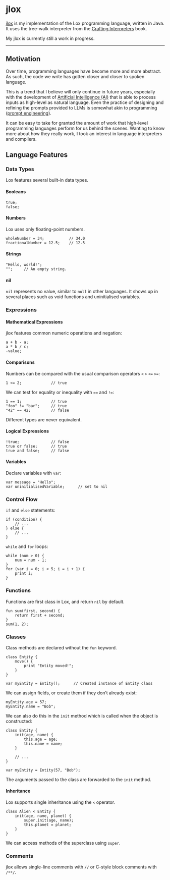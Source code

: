 # jlox {#jlox}

[jlox](https://github.com/VarunVF/jlox) is my implementation of the Lox programming language, written in Java.
It uses the tree-walk interpreter from the [Crafting Interpreters](https://craftinginterpreters.com) book.

My jlox is currently still a work in progress.

---

## Motivation
Over time, programming languages have become more and more abstract.
As such, the code we write has gotten closer and closer to spoken language.

This is a trend that I believe will only continue in future years, especially with the development of [Artificial Intelligence (AI)](https://en.wikipedia.org/wiki/Artificial_intelligence) that is able to process inputs as high-level as natural language.
Even the practice of designing and refining the prompts provided to LLMs is somewhat akin to programming ([prompt engineering](https://en.wikipedia.org/wiki/Prompt_engineering)).

It can be easy to take for granted the amount of work that high-level programming languages perform for us behind the scenes. Wanting to know more about how they really work, I took an interest in language interpreters and compilers.

## Language Features

### Data Types
Lox features several built-in data types.

#### Booleans
```
true;
false;
```

#### Numbers
Lox uses only floating-point numbers.
```
wholeNumber = 34;           // 34.0
fractionalNumber = 12.5;    // 12.5
```

#### Strings
```
"Hello, world!";
"";     // An empty string.
```

#### nil
`nil` represents no value, similar to `null` in other languages.
It shows up in several places such as void functions and uninitialised variables.


### Expressions
#### Mathematical Expressions
jlox features common numeric operations and negation:
```
a + b - a;
a * b / c;
-value;
```

#### Comparisons
Numbers can be compared with the usual comparison operators `<` `>` `<=` `>=`:
```
1 <= 2;             // true
```
We can test for equality or inequality with `==` and `!=`:
```
1 == 1;             // true
"foo" != "bar";     // true
"42" == 42;         // false
```
Different types are never equivalent.

#### Logical Expressions
```
!true;              // false
true or false;      // true
true and false;     // false
```

#### Variables
Declare variables with `var`:
```
var message = "Hello";
var uninitialisedVariable;      // set to nil
```

### Control Flow
`if` and `else` statements:
```
if (condition) {
    // ...
} else {
    // ...
}
```

`while` and `for` loops:
```
while (num > 0) {
    num = num - 1;
}
for (var i = 0; i < 5; i = i + 1) {
    print i;
}
```

### Functions
Functions are first class in Lox, and return `nil` by default.
```
fun sum(first, second) {
    return first + second;
}
sum(1, 2);
```

### Classes
Class methods are declared without the `fun` keyword.
```
class Entity {
    move() {
        print "Entity moved!";
    }
}

var myEntity = Entity();      // Created instance of Entity class
```

We can assign fields, or create them if they don't already exist:
```
myEntity.age = 57;
myEntity.name = "Bob";
```
We can also do this in the `init` method which is called when the object is constructed:
```
class Entity {
    init(age, name) {
        this.age = age;
        this.name = name;
    }

    // ...
}

var myEntity = Entity(57, "Bob");
```
The arguments passed to the class are forwarded to the `init` method.

#### Inheritance
Lox supports single inheritance using the `<` operator.
```
class Alien < Entity {
    init(age, name, planet) {
        super.init(age, name);
        this.planet = planet;
    }
}
```
We can access methods of the superclass using `super`.

### Comments
jlox allows single-line comments with `//` or C-style block comments with `/**/`.
